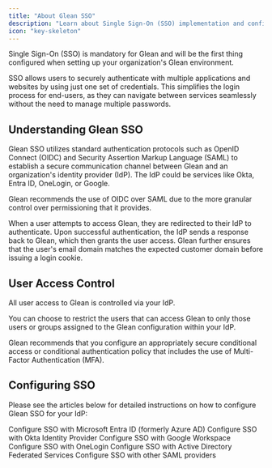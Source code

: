 ```yaml
---
title: "About Glean SSO"
description: "Learn about Single Sign-On (SSO) implementation and configuration options in Glean"
icon: "key-skeleton"
---
```


Single Sign-On (SSO) is mandatory for Glean and will be the first thing configured when setting up your organization's Glean environment.

<Info>
SSO allows users to securely authenticate with multiple applications and websites by using just one set of credentials. This simplifies the login process for end-users, as they can navigate between services seamlessly without the need to manage multiple passwords.
</Info>

## Understanding Glean SSO

Glean SSO utilizes standard authentication protocols such as OpenID Connect (OIDC) and Security Assertion Markup Language (SAML) to establish a secure communication channel between Glean and an organization's identity provider (IdP). The IdP could be services like Okta, Entra ID, OneLogin, or Google. 

<Tip>
Glean recommends the use of OIDC over SAML due to the more granular control over permissioning that it provides.
</Tip>

When a user attempts to access Glean, they are redirected to their IdP to authenticate. Upon successful authentication, the IdP sends a response back to Glean, which then grants the user access. Glean further ensures that the user's email domain matches the expected customer domain before issuing a login cookie.

## User Access Control

All user access to Glean is controlled via your IdP.

You can choose to restrict the users that can access Glean to only those users or groups assigned to the Glean configuration within your IdP.

<Warning>
Glean recommends that you configure an appropriately secure conditional access or conditional authentication policy that includes the use of Multi-Factor Authentication (MFA).
</Warning>

## Configuring SSO

Please see the articles below for detailed instructions on how to configure Glean SSO for your IdP:

<CardGroup cols={2}>
  <Card 
    title="Microsoft Entra ID" 
    icon="microsoft" 
    href="entraid-oidc"
  >
    Configure SSO with Microsoft Entra ID (formerly Azure AD)
  </Card>
  <Card 
    title="Okta" 
    icon="o" 
    href="okta-oidc"
  >
    Configure SSO with Okta Identity Provider
  </Card>
  <Card 
    title="Google" 
    icon="google" 
    href="google-oidc"
  >
    Configure SSO with Google Workspace
  </Card>
  <Card 
    title="OneLogin" 
    icon="keycdn"
  >
    Configure SSO with OneLogin
  </Card>
  <Card 
    title="AD FS" 
    icon="windows" 
    href="adfs-saml"
  >
    Configure SSO with Active Directory Federated Services
  </Card>
  <Card 
    title="Other SAML" 
    icon="key"
  >
    Configure SSO with other SAML providers
  </Card>
</CardGroup>